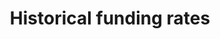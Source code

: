 ---
title: Historical funding rates
openapi: "GET /node/v1/funding_rates/historic/{base}/{quote}"
sidebarTitle: Historical funding rates
---